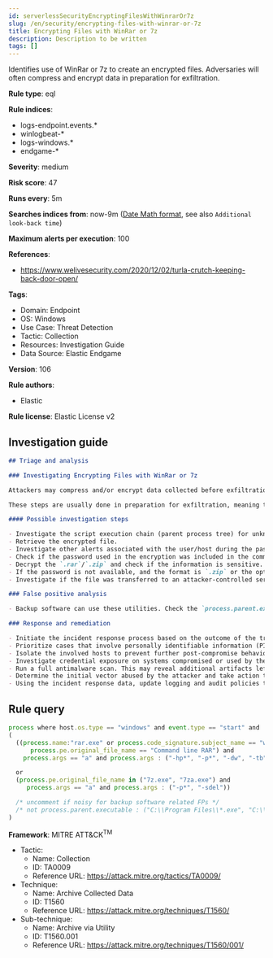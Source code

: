 ```yaml
---
id: serverlessSecurityEncryptingFilesWithWinrarOr7z
slug: /en/security/encrypting-files-with-winrar-or-7z
title: Encrypting Files with WinRar or 7z
description: Description to be written
tags: []
---
```


<div id="encrypting-files-with-winrar-or-7z"></div>

Identifies use of WinRar or 7z to create an encrypted files. Adversaries will often compress and encrypt data in preparation for exfiltration.

**Rule type**: eql

**Rule indices**: 

* logs-endpoint.events.*
* winlogbeat-*
* logs-windows.*
* endgame-*

**Severity**: medium

**Risk score**: 47

**Runs every**: 5m

**Searches indices from**: now-9m ([Date Math format](((ref))/common-options.html#date-math), see also <DocLink id="serverlessSecurityRulesUiCreate" section="set-the-rules-schedule">`Additional look-back time`</DocLink>)

**Maximum alerts per execution**: 100

**References**: 

* https://www.welivesecurity.com/2020/12/02/turla-crutch-keeping-back-door-open/

**Tags**: 

* Domain: Endpoint
* OS: Windows
* Use Case: Threat Detection
* Tactic: Collection
* Resources: Investigation Guide
* Data Source: Elastic Endgame

**Version**: 106

**Rule authors**: 

* Elastic

**Rule license**: Elastic License v2

## Investigation guide

```markdown
## Triage and analysis

### Investigating Encrypting Files with WinRar or 7z

Attackers may compress and/or encrypt data collected before exfiltration. Compressing the data can help obfuscate the collected data and minimize the amount of data sent over the network. Encryption can be used to hide information that is being exfiltrated from detection or make exfiltration less apparent upon inspection by a defender.

These steps are usually done in preparation for exfiltration, meaning the attack may be in its final stages.

#### Possible investigation steps

- Investigate the script execution chain (parent process tree) for unknown processes. Examine their executable files for prevalence, whether they are located in expected locations, and if they are signed with valid digital signatures.
- Retrieve the encrypted file.
- Investigate other alerts associated with the user/host during the past 48 hours.
- Check if the password used in the encryption was included in the command line.
- Decrypt the `.rar`/`.zip` and check if the information is sensitive.
- If the password is not available, and the format is `.zip` or the option used in WinRAR is not the `-hp`, list the file names included in the encrypted file.
- Investigate if the file was transferred to an attacker-controlled server.

### False positive analysis

- Backup software can use these utilities. Check the `process.parent.executable` and `process.parent.command_line` fields to determine what triggered the encryption.

### Response and remediation

- Initiate the incident response process based on the outcome of the triage.
- Prioritize cases that involve personally identifiable information (PII) or other classified data.
- Isolate the involved hosts to prevent further post-compromise behavior.
- Investigate credential exposure on systems compromised or used by the attacker to ensure all compromised accounts are identified. Reset passwords for these accounts and other potentially compromised credentials, such as email, business systems, and web services.
- Run a full antimalware scan. This may reveal additional artifacts left in the system, persistence mechanisms, and malware components.
- Determine the initial vector abused by the attacker and take action to prevent reinfection through the same vector.
- Using the incident response data, update logging and audit policies to improve the mean time to detect (MTTD) and the mean time to respond (MTTR).
```

## Rule query

```js
process where host.os.type == "windows" and event.type == "start" and
(
  ((process.name:"rar.exe" or process.code_signature.subject_name == "win.rar GmbH" or
      process.pe.original_file_name == "Command line RAR") and
    process.args == "a" and process.args : ("-hp*", "-p*", "-dw", "-tb", "-ta", "/hp*", "/p*", "/dw", "/tb", "/ta"))

  or
  (process.pe.original_file_name in ("7z.exe", "7za.exe") and
     process.args == "a" and process.args : ("-p*", "-sdel"))

  /* uncomment if noisy for backup software related FPs */
  /* not process.parent.executable : ("C:\\Program Files\\*.exe", "C:\\Program Files (x86)\\*.exe") */
)

```

**Framework**: MITRE ATT&CK<sup>TM</sup>

* Tactic:
    * Name: Collection
    * ID: TA0009
    * Reference URL: https://attack.mitre.org/tactics/TA0009/
* Technique:
    * Name: Archive Collected Data
    * ID: T1560
    * Reference URL: https://attack.mitre.org/techniques/T1560/
* Sub-technique:
    * Name: Archive via Utility
    * ID: T1560.001
    * Reference URL: https://attack.mitre.org/techniques/T1560/001/

